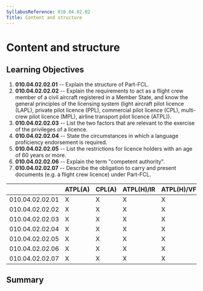 ```yaml
---
SyllabusReference: 010.04.02.02
Title: Content and structure
---
```


# Content and structure

## Learning Objectives

1.  **010.04.02.02.01** -- Explain the structure of Part-FCL.
2.  **010.04.02.02.02** -- Explain the requirements to act as a flight crew
    member of a civil aircraft registered in a Member State, and know the
    general principles of the licensing system (light aircraft pilot licence
    (LAPL), private pilot licence (PPL), commercial pilot licence (CPL),
    multi-crew pilot licence (MPL), airline transport pilot licence (ATPL)).
3.  **010.04.02.02.03** -- List the two factors that are relevant to the
    exercise of the privileges of a licence.
4.  **010.04.02.02.04** -- State the circumstances in which a language
    proficiency endorsement is required.
5.  **010.04.02.02.05** -- List the restrictions for licence holders with an age
    of 60 years or more.
6.  **010.04.02.02.06** -- Explain the term "competent authority".
7.  **010.04.02.02.07** -- Describe the obligation to carry and present
    documents (e.g. a flight crew licence) under Part-FCL.

|                 | ATPL(A) | CPL(A) | ATPL(H)/IR | ATPL(H)/VFR | CPL(H) | IR  | CBIR(A) |
| --------------- | ------- | ------ | ---------- | ----------- | ------ | --- | ------- |
| 010.04.02.02.01 | X       | X      | X          | X           | X      | X   | X       |
| 010.04.02.02.02 | X       | X      | X          | X           | X      | X   |         |
| 010.04.02.02.03 | X       | X      | X          | X           | X      | X   |         |
| 010.04.02.02.04 | X       | X      | X          | X           | X      | X   |         |
| 010.04.02.02.05 | X       | X      | X          | X           | X      |     |         |
| 010.04.02.02.06 | X       | X      | X          | X           | X      | X   |         |
| 010.04.02.02.07 | X       | X      | X          | X           | X      | X   |         |

## Summary
